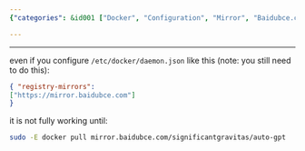 ```yaml
---
{"categories": &id001 ["Docker", "Configuration", "Mirror", "Baidubce.com", "Pulling", "Image", "Tutorial"], "category": "Docker", "date": "2023-10-05 15:34:18", "description": "This article guides you through the process of configuring Docker to pull images from a specific mirror, such as baidubce.com, instead of the default docker.io. The article also explains that the configuration may not work until you explicitly pull from the specified mirror.", "tags": *id001, "title": "force to use docker mirror instead of pulling from docker.io"}

---
```


------

even if you configure `/etc/docker/daemon.json` like this (note: you still need to do this):

```json
{ "registry-mirrors":
["https://mirror.baidubce.com"]
}

```

it is not fully working until:

```bash
sudo -E docker pull mirror.baidubce.com/significantgravitas/auto-gpt

```

